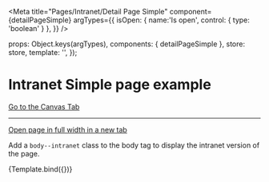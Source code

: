 

<Meta
  title="Pages/Intranet/Detail Page Simple"
  component={detailPageSimple}
  argTypes={{
    isOpen: { name:'Is open', control: { type: 'boolean' } },
  }}
/>

  props: Object.keys(argTypes),
  components: { detailPageSimple },
  store: store,
  template: '<detailPageSimple :isIntranet="true" />',
});

# Intranet Simple page example

<a href="?path=/story/pages-intranet-detail-page-simple--example">Go to the Canvas Tab</a>

---

<a href="?id=pages-intranet-detail-page-simple--example" target="_blank">Open page in full width in a new tab</a>

Add a `body--intranet` class to the body tag to display the intranet version of the page.

<Canvas>
  <Story
    name="Example"
    args={{
      isOpen: false,
    }}
  >
    {Template.bind({})}
  </Story>
</Canvas>


